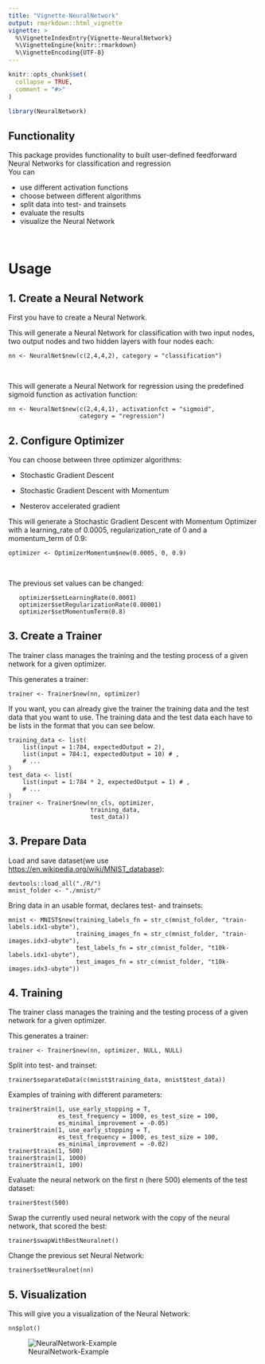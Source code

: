 ```yaml
---
title: "Vignette-NeuralNetwork"
output: rmarkdown::html_vignette
vignette: >
  %\VignetteIndexEntry{Vignette-NeuralNetwork}
  %\VignetteEngine{knitr::rmarkdown}
  %\VignetteEncoding{UTF-8}
---
```


```r
knitr::opts_chunk$set(
  collapse = TRUE,
  comment = "#>"
)
```

```r
library(NeuralNetwork)
```
## Functionality
This package provides functionality to built user-defined feedforward Neural Networks for classification and regression
<br>
You can

* use different activation functions
* choose between different algorithms
* split data into test- and trainsets
* evaluate the results
* visualize the Neural Network

<br>



# Usage

## 1. Create a Neural Network 

First you have to create a Neural Network.


This will generate a Neural Network for classification with two input nodes, two output nodes and two hidden layers with four nodes each:

`nn <- NeuralNet$new(c(2,4,4,2), category = "classification")`

<br>

This will generate a Neural Network for regression using the predefined sigmoid function as
activation function:

```
nn <- NeuralNet$new(c(2,4,4,1), activationfct = "sigmoid", 
                    category = "regression")
```


## 2. Configure Optimizer

You can choose between three optimizer algorithms:

* Stochastic Gradient Descent 

* Stochastic Gradient Descent with Momentum

* Nesterov accelerated gradient

This will generate a Stochastic Gradient Descent with Momentum Optimizer with a learning_rate of 0.0005, regularization_rate of 0 and a momentum_term of 0.9:
 
`optimizer <- OptimizerMomentum$new(0.0005, 0, 0.9)`

<br>

The previous set values can be changed:
```
   optimizer$setLearningRate(0.0001)
   optimizer$setRegularizationRate(0.00001)
   optimizer$setMomentumTerm(0.8)
```

## 3. Create a Trainer
The trainer class manages the training and the testing process of a given network for a given optimizer.


This generates a trainer:
```
trainer <- Trainer$new(nn, optimizer)

```

If you want, you can already give the trainer the training data and the test data
that you want to use. The training data and the test data each have to be lists
in the format that you can see below.

```
training_data <- list(
    list(input = 1:784, expectedOutput = 2),
    list(input = 784:1, expectedOutput = 10) # ,
    # ...
)
test_data <- list(
    list(input = 1:784 * 2, expectedOutput = 1) # ,
    # ...
)
trainer <- Trainer$new(nn_cls, optimizer,
                       training_data,
                       test_data))
```


## 3. Prepare Data

Load and save dataset(we use <https://en.wikipedia.org/wiki/MNIST_database>):

```
devtools::load_all("./R/")
mnist_folder <- "./mnist/"
```
Bring data in an usable format, declares test- and trainsets:

```
mnist <- MNIST$new(training_labels_fn = str_c(mnist_folder, "train-labels.idx1-ubyte"),
                   training_images_fn = str_c(mnist_folder, "train-images.idx3-ubyte"),
                   test_labels_fn = str_c(mnist_folder, "t10k-labels.idx1-ubyte"),
                   test_images_fn = str_c(mnist_folder, "t10k-images.idx3-ubyte"))

```

## 4. Training

The trainer class manages the training and the testing process of a given network for a given optimizer.



This generates a trainer:
```
trainer <- Trainer$new(nn, optimizer, NULL, NULL)

```
Split into test- and trainset:
```
trainer$separateData(c(mnist$training_data, mnist$test_data))

```

Examples of training with different parameters:
```
trainer$train(1, use_early_stopping = T,
              es_test_frequency = 1000, es_test_size = 100,
              es_minimal_improvement = -0.05)
trainer$train(1, use_early_stopping = T,
              es_test_frequency = 1000, es_test_size = 100,
              es_minimal_improvement = -0.02)
trainer$train(1, 500)
trainer$train(1, 1000)
trainer$train(1, 100)
```

Evaluate the neural network on the first n (here 500) elements of the test dataset: 
```
trainer$test(500)

```
Swap the currently used neural network with the copy of the neural network, that scored the best:

```
trainer$swapWithBestNeuralnet()

```
Change the previous set Neural Network:
```
trainer$setNeuralnet(nn)

```

## 5. Visualization

This will give you a visualization of the Neural Network:

```
nn$plot()

```
![NeuralNetwork-Example](example.jpg)
